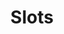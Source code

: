 ---
id: 3
title: 'Slots'
description: 'Create a blog that you can use to share your career experiences and projects.'
---